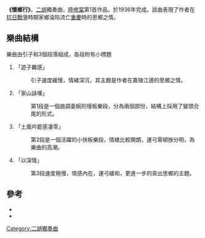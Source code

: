 '''《懷鄉行》'''，[[二胡|二胡]]獨奏曲，[[陸修棠|陸修棠]]第1首作品，於1936年完成。該曲表現了作者在[[抗日戰爭|抗日戰爭]]時期家鄉淪陷流亡[[重慶|重慶]]時的思鄉之情。

==樂曲結構==

樂曲由引子和3個段落組成，各段附有小標題

# 「遊子羈感」
#: 引子速度緩慢，情緒深沉，其主題是作者在嘉陵江邊的思鄉之情。
# 「家山詠嘆」
#: 第1段是一個曲調委婉的慢板樂段，分為兩個部份，結構上採用了變頭合尾的形式。
# 「土風吟罷感凄零」
#: 第2段是一個活躍的小快板樂段，情緒比較開朗，運弓需頓挫分明，為樂曲的高潮。
# 「以深情」
#: 第3段速度極慢，情感內在，運弓緩和，更進一步的突出思鄉的主題。

== 參考 ==

* {{cite book |author=廖玉麟 |title=《二胡名曲演奏藝術》 |pages=頁14－18 |publisher=湖南人民出版社 |isbn=7-5438-2378-0 |date=2001年12月}}
* {{cite book |author=閔惠芬 |title=《二胡教學法與演奏譜》第2冊 |pages=頁7 |publisher=中國唱片 | location=上海 |date=1991年12月}}

{{音樂小作品}}

[[Category:二胡獨奏曲|Category:二胡獨奏曲]]